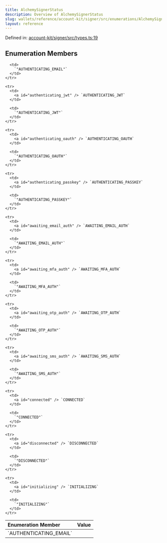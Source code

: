 ```yaml
---
title: AlchemySignerStatus
description: Overview of AlchemySignerStatus
slug: wallets/reference/account-kit/signer/src/enumerations/AlchemySignerStatus
layout: reference
---
```


Defined in: [account-kit/signer/src/types.ts:19](https://github.com/alchemyplatform/aa-sdk/blob/e3c1a23e6e03f44bf2db3afddb97a91b175cba58/account-kit/signer/src/types.ts#L19)

## Enumeration Members

<table>
  <thead>
    <tr>
      <th align="left">Enumeration Member</th>
      <th align="left">Value</th>
    </tr>
  </thead>

  <tbody>
    <tr>
      <td>
        <a id="authenticating_email" /> `AUTHENTICATING_EMAIL`
      </td>

      <td>
        `"AUTHENTICATING_EMAIL"`
      </td>
    </tr>

    <tr>
      <td>
        <a id="authenticating_jwt" /> `AUTHENTICATING_JWT`
      </td>

      <td>
        `"AUTHENTICATING_JWT"`
      </td>
    </tr>

    <tr>
      <td>
        <a id="authenticating_oauth" /> `AUTHENTICATING_OAUTH`
      </td>

      <td>
        `"AUTHENTICATING_OAUTH"`
      </td>
    </tr>

    <tr>
      <td>
        <a id="authenticating_passkey" /> `AUTHENTICATING_PASSKEY`
      </td>

      <td>
        `"AUTHENTICATING_PASSKEY"`
      </td>
    </tr>

    <tr>
      <td>
        <a id="awaiting_email_auth" /> `AWAITING_EMAIL_AUTH`
      </td>

      <td>
        `"AWAITING_EMAIL_AUTH"`
      </td>
    </tr>

    <tr>
      <td>
        <a id="awaiting_mfa_auth" /> `AWAITING_MFA_AUTH`
      </td>

      <td>
        `"AWAITING_MFA_AUTH"`
      </td>
    </tr>

    <tr>
      <td>
        <a id="awaiting_otp_auth" /> `AWAITING_OTP_AUTH`
      </td>

      <td>
        `"AWAITING_OTP_AUTH"`
      </td>
    </tr>

    <tr>
      <td>
        <a id="awaiting_sms_auth" /> `AWAITING_SMS_AUTH`
      </td>

      <td>
        `"AWAITING_SMS_AUTH"`
      </td>
    </tr>

    <tr>
      <td>
        <a id="connected" /> `CONNECTED`
      </td>

      <td>
        `"CONNECTED"`
      </td>
    </tr>

    <tr>
      <td>
        <a id="disconnected" /> `DISCONNECTED`
      </td>

      <td>
        `"DISCONNECTED"`
      </td>
    </tr>

    <tr>
      <td>
        <a id="initializing" /> `INITIALIZING`
      </td>

      <td>
        `"INITIALIZING"`
      </td>
    </tr>

  </tbody>
</table>
